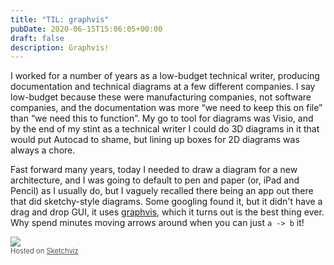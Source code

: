 ```yaml
---
title: "TIL: graphvis"
pubDate: 2020-06-15T15:06:05+00:00
draft: false
description: Graphvis!
---
```


I worked for a number of years as a low-budget technical writer, producing documentation and technical diagrams at a few different companies. I say low-budget because these were manufacturing companies, not software companies, and the documentation was more “we need to keep this on file” than “we need this to function”. My go to tool for diagrams was Visio, and by the end of my stint as a technical writer I could do 3D diagrams in it that would put Autocad to shame, but lining up boxes for 2D diagrams was always a chore.

Fast forward many years, today I needed to draw a diagram for a new architecture, and I was going to default to pen and paper (or, iPad and Pencil) as I usually do, but I vaguely recalled there being an app out there that did sketchy-style diagrams. Some googling found it, but it didn't have a drag and drop GUI, it uses [graphvis](https://graphviz.org), which it turns out is the best thing ever. Why spend minutes moving arrows around when you can just `a -> b` it!

<div><a href='//sketchviz.com/@jjmartucci/89d18bc4f700e592667461623579df47'><img src='https://sketchviz.com/@jjmartucci/89d18bc4f700e592667461623579df47/5a61a8b15efcc3bb8933aa3b2fed04820baf07db.sketchy.png' style='max-width: 100%;' /></a><br/><span style='font-size: 80%;color:#555;'>Hosted on <a href='//sketchviz.com/' style='color:#555;'>Sketchviz</a></span></div>
